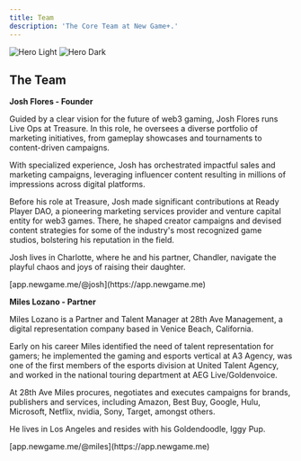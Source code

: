 ```yaml
---
title: Team
description: 'The Core Team at New Game+.'
---
```


<img
  className="block dark:hidden"
  src="/images/hero-light.svg"
  alt="Hero Light"
/>
<img
  className="hidden dark:block"
  src="/images/hero-dark.svg"
  alt="Hero Dark"
/>

## The Team

**Josh Flores - Founder** 


  <Expandable title="Bio">
    Guided by a clear vision for the future of web3 gaming, Josh Flores runs Live Ops at Treasure. In this role, he oversees a diverse portfolio of marketing initiatives, from gameplay showcases and tournaments to content-driven campaigns.

With specialized experience, Josh has orchestrated impactful sales and marketing campaigns, leveraging influencer content resulting in millions of impressions across digital platforms.

Before his role at Treasure, Josh made significant contributions at Ready Player DAO, a pioneering marketing services provider and venture capital entity for web3 games. There, he shaped creator campaigns and devised content strategies for some of the industry's most recognized game studios, bolstering his reputation in the field.

Josh lives in Charlotte, where he and his partner, Chandler, navigate the playful chaos and joys of raising their daughter.

  <ResponseField name="New Game+ Profile:">
  [app.newgame.me/@josh](https://app.newgame.me)
  </ResponseField>
  </Expandable>



**Miles Lozano - Partner**

  <Expandable title="Bio">
    Miles Lozano is a Partner and Talent Manager at 28th Ave Management, a digital representation company based in Venice Beach, California. 

Early on his career Miles identified the need of talent representation for gamers; he implemented the gaming and esports vertical at A3 Agency, was one of the first members of the esports division at United Talent Agency, and worked in the national touring department at AEG Live/Goldenvoice. 

At 28th Ave Miles procures, negotiates and executes campaigns for brands, publishers and services, including Amazon, Best Buy, Google, Hulu, Microsoft, Netflix, nvidia, Sony, Target, amongst others. 

He lives in Los Angeles and resides with his Goldendoodle, Iggy Pup. 

  <ResponseField name="New Game+ Profile:">
  [app.newgame.me/@miles](https://app.newgame.me)
  </ResponseField>
  </Expandable>
